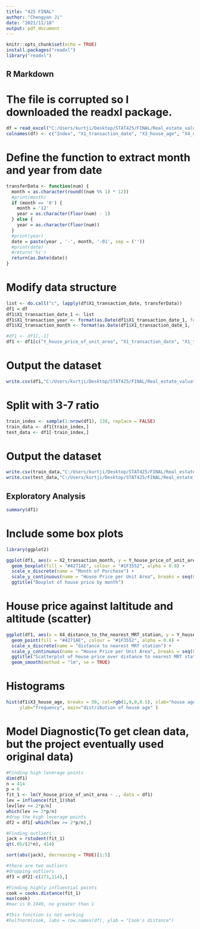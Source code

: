 ---
title: "425 FINAL"
author: "Chengyan Ji"
date: "2021/11/18"
output: pdf_document
---

```{r setup, include=FALSE}
knitr::opts_chunk$set(echo = TRUE)
install.packages("readxl")
library("readxl")
```

## R Markdown

# The file is corrupted so I downloaded the readxl package.

```{r}
df = read_excel("C:/Users/kurtji/Desktop/STAT425/FINAL/Real_estate_valuation_data_set.xlsx")
colnames(df) <- c("Index", "X1_transaction_date", "X3_house_age", "X4_distance_to_the_nearest_MRT_station", "X5_number_of_convenience_stores", "X6_latitude", "X7_longitude", "Y_house_price_of_unit_area")
```

# Define the function to extract month and year from date
```{r, echo=FALSE}
transferData <- function(num) {
  month = as.character(round((num %% 1) * 12))
  #print(month)
  if (month == '0') {
    month = '12'
    year = as.character(floor(num) - 1)
  } else {
    year = as.character(floor(num))
  }
  #print(year)
  date = paste(year , '-', month, '-01', sep = (''))
  #print(date)
  #return('hi')
  return(as.Date(date))
}
```

# Modify data structure
```{r}
list <- do.call("c", lapply(df$X1_transaction_date, transferData))
df1 = df
df1$X1_transaction_date_1 <- list
df1$X1_transaction_year <- format(as.Date(df1$X1_transaction_date_1, format="%d/%m/%Y"),"%Y")
df1$X2_transaction_month <- format(as.Date(df1$X1_transaction_date_1, format="%d/%m/%Y"),"%m")

#df1 <- df1[,-1]
df1 <- df1[c("Y_house_price_of_unit_area", "X1_transaction_date", "X1_transaction_year", "X2_transaction_month", "X3_house_age", "X4_distance_to_the_nearest_MRT_station", "X5_number_of_convenience_stores", "X6_latitude", "X7_longitude")]
```

# Output the dataset
```{r}
write.csv(df1,"C:/Users/kurtji/Desktop/STAT425/FINAL/Real_estate_valuation_data_set_1.csv", row.names = TRUE)
```

# Split with 3-7 ratio
```{r}
train_index <- sample(1:nrow(df1), 138, replace = FALSE)
train_data <- df1[train_index,]
test_data <- df1[-train_index,]
```

# Output the dataset
```{r}
write.csv(train_data,"C:/Users/kurtji/Desktop/STAT425/FINAL/Real_estate_valuation_data_set_1_train.csv", row.names = TRUE)
write.csv(test_data,"C:/Users/kurtji/Desktop/STAT425/FINAL/Real_estate_valuation_data_set_1_test.csv", row.names = TRUE)
```

## Exploratory Analysis
```{r}
summary(df1)
```
# Include some box plots
```{r}
library(ggplot2)
```

```{r}
ggplot(df1, aes(x = X2_transaction_month, y = Y_house_price_of_unit_area)) +
  geom_boxplot(fill = "#4271AE", colour = "#1F3552", alpha = 0.8) + 
  scale_x_discrete(name = "Month of Purchase") +
  scale_y_continuous(name = "House Price per Unit Area", breaks = seq(0, 125, 20)) + 
  ggtitle("Boxplot of house price by month")
```

# House price against laltitude and altitude (scatter)

```{r}
ggplot(df1, aes(x = X4_distance_to_the_nearest_MRT_station, y = Y_house_price_of_unit_area)) +
  geom_point(fill = "#4271AE", colour = "#1F3552", alpha = 0.8) + 
  scale_x_discrete(name = "distance to nearest MRT station") +
  scale_y_continuous(name = "House Price per Unit Area", breaks = seq(0, 125, 20)) + 
  ggtitle("Scatterplot of house price over distance to nearest MRT station") +
  geom_smooth(method = "lm", se = TRUE)
```

# Histograms

```{r}
hist(df1$X3_house_age, breaks = 50, col=rgb(1,0,0,0.5), xlab="house age", 
     ylab="frequency", main="distribution of house age" )
```

# Model Diagnostic(To get clean data, but the project eventually used original data)

```{r}
#Finding high leverage points
dim(df1)
n = 414
p = 6
fit_1 <- lm(Y_house_price_of_unit_area ~ ., data = df1)
lev = influence(fit_1)$hat
lev[lev >= 2*p/n]
which(lev >= 2*p/n)
#drop the high leverage points
df2 = df1[-which(lev >= 2*p/n),]
```
```{r}
#Finding outliers
jack = rstudent(fit_1)
qt(.05/(2*n), 414)

sort(abs(jack), decreasing = TRUE)[1:5]

#there are two outliers
#dropping outliers
df3 = df2[-c(271,114),]
```
```{r}
#Finding highly influential points
cook = cooks.distance(fit_1)
max(cook)
#max is 0.1949, no greater than 1

#this function is not working
#halfnorm(cook, labs = row.names(df), ylab = "Cook's distance")
```

